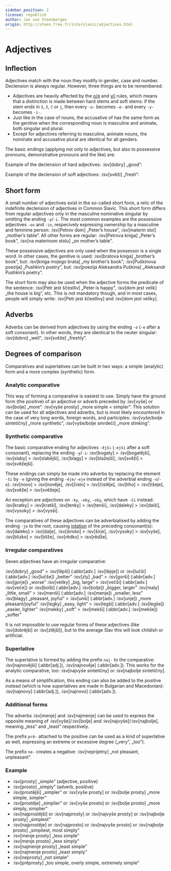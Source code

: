 ```yaml
---
sidebar_position: 2
license: republish
author: Jan van Steenbergen
origin: http://steen.free.fr/interslavic/adjectives.html
---
```



# Adjectives

## Inflection

Adjectives match with the noun they modify in gender, case and number. Declension is always regular. However, three things are to be remembered:

- Adjectives are heavily affected by the [o/e][1] and [y/i][2] rules, which means that a distinction is made between hard stems and soft stems: if the stem ends in `š`, `ž`, `č` or `j`, then every `-o-` becomes `-e-` and every `-y-` becomes `-i-`.
- Just like in the case of nouns, the accusative of has the same form as the genitive when the corresponding noun is masculine and animate, both singular and plural.
- Except for adjectives referring to masculine, animate nouns, the nominate and accusative plural are identical for all genders.

The basic endings (applying not only to adjectives, but also to possessive pronouns, demonstrative pronouns and the like) are:

<BasicEndings />

Example of the declension of hard adjectives: :isv[dobry] „good”:

<AdjectivesGood />

Example of the declension of soft adjectives: :isv[svěži] „fresh”:

<AdjectivesFresh />

## Short form

A small number of adjectives exist in the so-called short form, a relic of the indefinite declension of adjectives in Common Slavic. This short form differs from regular adjectives only in the masculine nominative singular by omitting the ending `-y`/`-i`. The most common examples are the possessive adjectives `-ov` and `-in`, respecively expressing ownership by a masculine and feminine person: :isv[Petrov dom] „Peter’s house”, :isv[materin stol] „mother’s table”. All other forms are regular: :isv[Petrova kniga] „Peter’s book”, :isv[na materinom stolu] „on mother’s table”.

These possessive adjectives are only used when the possessor is a single word. In other cases, the genitive is used: :isv[bratova kniga] „brother’s book”, but: :isv[kniga mojego brata] „my brother’s book”; :isv[Puškinova poezija] „Pushkin’s poetry”, but: :isv[poezija Aleksandra Puškina] „Aleksandr Pushkin’s poetry”.

The short form may also be used when the adjective forms the predicate of the sentence: :isv[Petr jest ščestliv] „Peter is happy”, :isv[dom jest velik] „the house is big”, etc. This is not mandatory though, and in most cases, people will simply write: :isv[Petr jest ščestlivy] and :isv[dom jest veliky].

## Adverbs

Adverbs can be derived from adjectives by using the ending `-o` (`-e` after a soft consonant). In other words, they are identical to the neuter singular: :isv[dobro] „well”, :isv[svěže] „freshly”.

## Degrees of comparison

Comparatives and superlatives can be built in two ways: a simple (analytic) form and a more complex (synthetic) form.

### Analytic comparative

This way of forming a comparative is easiest to use. Simply have the ground form (the positive) of an adjective or adverb preceded by :isv[vyše] or :isv[bolje] „more”: :isv[vyše prosty] „more simple = simpler”. This solution can be used for all adjectives and adverbs, but is most likely encountered in the case of very long words, foreign words, and participles: :isv[vyše/bolje sintetičny] „more synthetic”,  :isv[vyše/bolje smrdeči] „more stinking”.

### Synthetic comparative

The basic comparative ending for adjectives `-ějši` (`-ejši` after a soft consonant), replacing the ending `-y`/`-i`: :isv[bogaty] > :isv[bogatějši], :isv[slaby] > :isv[slabějši], :isv[blagy] > :isv[blažejši], :isv[svěži] > :isv[svěžejši].

These endings can simply be made into adverbs by replacing the element `-ši` by `-e` (giving the ending `-ěje/-eje` instead of the adverbial ending `-o`/`-e`): :isv[novo] > :isv[nověje], :isv[čisto] > :isv[čistěje], :isv[tiho] > :isv[tišeje], :isv[svěže] > :isv[svěžeje].

An exception are adjectives on `-ky`, `-eky`, `-oky`, which have `-ši` instead: :isv[kratky] > :isv[kratši], :isv[tenky] > :isv[tenši], :isv[daleky] > :isv[dalši], :isv[vysoky] > :isv[vysši].

The comparatives of these adjectives can be adverbialised by adding the ending `-je` to the root, causing [iotation][3] of the preceding consonant(s): :isv[daleko] > :isv[dalje], :isv[široko] > :isv[širje], :isv[vysoky] > :isv[vyše], :isv[blizko] > :isv[bliže], :isv[rědko] > :isv[rědže].

### Irregular comparatives

Seven adjectives have an irregular comparative:

:isv[dobry] „good” > :isv[lěpši] (:abbr[adv.] :isv[lěpje]) or :isv[lučši] (:abbr[adv.] :isv[lučše]) „better”
:isv[zly] „bad” > :isv[gorši] (:abbr[adv.] :isv[gorje]) „worse”
:isv[veliky] „big, large” > :isv[večši] (:abbr[adv.] :isv[veče]) or :isv[bolši] (:abbr[adv.] :isv[bolje]) „bigger, larger”
:isv[maly] „little, small” > :isv[menši] (:abbr[adv.] :isv[menje]) „smaller, less”
:isv[blagy] „pleasant, joyful” > :isv[unši] (:abbr[adv.] :isv[unje]) „more pleasant/joyful”
:isv[legky] „easy, light” > :isv[legši] (:abbr[adv.] :isv[legše]) „easier, lighter”
:isv[mekky] „soft” > :isv[mekši] (:abbr[adv.] :isv[mekše]) „softer”

It is not impossible to use regular forms of these adjectives (like :isv[dobrějši] or :isv[zlějši]), but to the average Slav this will look childish or artificial.

### Superlative

The superlative is formed by adding the prefix `naj-` to the comparative: :isv[najnovějši] (:abbr[adj.]), :isv[najnověje] (:abbr[adv.]). This works for the analytic comparative, too: :isv[najvyše sintetičny] or :isv[najbolje sintetičny].

As a means of simplification, this ending can also be added to the positive instead (which is how superlatives are made in Bulgarian and Macedonian): :isv[najnovy] (:abbr[adj.]), :isv[najnovo] (:abbr[adv.]).

### Additional forms

The adverbs :isv[menje] and :isv[najmenje] can be used to express the opposite meaning of :isv[vyše]/:isv[bolje] and :isv[najvyše]/:isv[najbolje], meaning „less” and „least” respectively.

The prefix `prě-` attached to the positive can be used as a kind of superlative as well, expressing an extreme or excessive degree („very”, „too”).

The prefix `ne-` creates a negative: :isv[neprijetny] „not pleasant, unpleasant”.

### Example

- :isv[prosty] „simple” (adjective, positive)
- :isv[prosto] „simply” (adverb, positive)
- :isv[prostějši] „simpler” or :isv[vyše prosty] or :isv[bolje prosty] „more simple, simpler”
- :isv[prostěje] „simplier” or :isv[vyše prosto] or :isv[bolje prosto] „more simply, simplier”
- :isv[najprostějši] or :isv[najprosty] or :isv[najvyše prosty] or :isv[najbolje prosty] „simplest”
- :isv[najprostěje] or :isv[najprosto] or :isv[najvyše prosto] or :isv[najbolje prosto] „simpliest, most simply”
- :isv[menje prosty] „less simple”
- :isv[menje prosto] „less simply”
- :isv[najmenje prosty] „least simple”
- :isv[najmenje prosto] „least simply”
- :isv[neprosty] „not simple”
- :isv[prěprosty] „too simple, overly simple, extremely simple”

[1]: ../phonology.mdx#o
[2]: ../phonology.mdx#y
[3]: ../phonology.mdx#iotation
